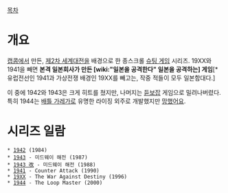 [[목차]]
= 개요 =
[[캡콤]]에서 만든, [[제2차 세계대전]]을 배경으로 한 종스크롤 [[슈팅 게임]] 시리즈.  19XX와 1941을 빼면 '''본격 일본회사가 만든 [wiki:"일본을 공격한다" 일본을 공격하는] 게임'''[* 유럽전선인 1941과 가상전쟁 배경인 19XX를 빼고는, 작중 적들이 모두 일본함대다.]

이 중에 1942와 1943은 크게 히트를 쳤지만, 나머지는 [[듣보잡]] 게임으로 밀려나버렸다. 특히 1944는 [[배틀 가레가]]로 유명한 라이징 외주로 개발했지만 [[망했어요]].

= 시리즈 일람 =
 * [[1942]] (1984)
 * [[1943]] - 미드웨이 해전 (1987)
 * [[1943 改]] - 미드웨이 해전 (1988)
 * [[1941]] - Counter Attack (1990)
 * [[19XX]] - The War Against Destiny (1996)
 * [[1944]] - The Loop Master (2000)
